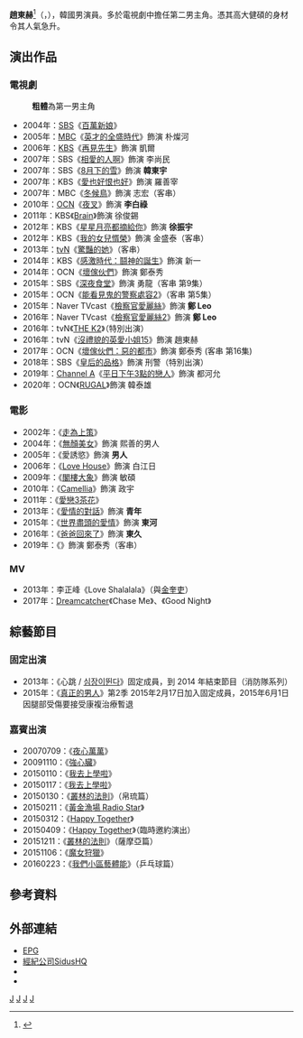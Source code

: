 {{藝人
| 姓名 = 趙東赫
| 類型 = 男演員
| 圖片 = 2013년 8월 부산광역시 해운대구 센텀119안전센터 심장이 뛴다 인트로 촬영 IMG 1383.JPG
| 圖片尺寸 = 240px
| 原名 = 
| 外文名 = 조동혁
| 外文 = ko
| 羅馬拼音 = Jo Dong Hyeok
| 國籍 = {{KOR}}
| 出生日期 = {{birth_date_and_age|1977|12|11}}
| 教育程度 = [[明知大學|明知大學]]社會體育學系（中退）
| 經紀公司= [[SidusHQ|SidusHQ]]（2015年10月至今）<br/>世紀天下娛樂文創（台灣經紀公司）
| 出道日期 = 2004年
| 出道作  = 《[[百萬新娘|百萬新娘]]》
| 代表作  = 《[[愛也好恨也好|愛也好恨也好]]》<br>《[[星星月亮摘給你|星星月亮摘給你]]》<br>《[[壞小子們|壞小子們]]》
}}
{{Infobox Korean name
|hangul = 조동혁
|hanja = {{linktext|趙|東|赫}}
}} 
'''趙東赫'''<ref>{{Cite web |url=http://weibo.com/3856949271/B5CGpdwZb |title=Namoo Actors微博公布旗下藝人漢字名 |accessdate=2014-06-02 |archive-date=2020-04-04 |archive-url=https://web.archive.org/web/20200404142020/https://www.weibo.com/3856949271/B5CGpdwZb |dead-url=no }}</ref>（{{lang-ko|조동혁}}，{{bd|1977年|12月11日|catIdx=J趙}}），韓國男演員。多於電視劇中擔任第二男主角。憑其高大健碩的身材令其人氣急升。

== 演出作品 ==
=== 電視劇 ===
:'''粗體'''為第一男主角
*2004年：[[SBS株式會社|SBS]]《[[百萬新娘|百萬新娘]]》
*2005年：[[韓國文化廣播公司|MBC]]《[[英才的全盛時代|英才的全盛時代]]》飾演 朴燦河
*2006年：[[韓國放送公社|KBS]]《[[再見先生|再見先生]]》飾演 凱爾
*2007年：SBS《[[相愛的人啊|相愛的人啊]]》飾演 李尚民
*2007年：SBS《[[8月下的雪|8月下的雪]]》飾演 '''韓東宇'''
*2007年：KBS《[[愛也好恨也好|愛也好恨也好]]》飾演 羅善宰
*2007年：MBC《[[冬候鳥|冬候鳥]]》飾演 志宏（客串）
*2010年：[[OCN|OCN]]《[[夜叉_(電視劇)|夜叉]]》飾演 '''李白祿'''
*2011年：KBS《[[Brain|Brain]]》飾演 徐俊錫
*2012年：KBS《[[星星月亮都摘給你|星星月亮都摘給你]]》飾演 '''徐振宇'''
*2012年：KBS《[[我的女兒㥠榮|我的女兒㥠榮]]》飾演 金盛泰（客串）
*2013年：[[TVN|tvN]]《[[驚豔的她|驚豔的她]]》（客串）
*2014年：KBS《[[感激時代：鬪神的誕生|感激時代：鬪神的誕生]]》飾演 新一
*2014年：OCN《[[壞傢伙們|壞傢伙們]]》飾演 鄭泰秀
*2015年：SBS《[[深夜食堂_(韓國電視劇)|深夜食堂]]》飾演 勇龍（客串 第9集）
*2015年：OCN《[[能看見鬼的警察處容|能看見鬼的警察處容2]]》（客串 第5集）
*2015年：Naver TVcast《[[檢察官愛麗絲|檢察官愛麗絲]]》飾演 '''鄭 Leo'''
*2016年：Naver TVcast《[[檢察官愛麗絲2|檢察官愛麗絲2]]》飾演 '''鄭 Leo'''
*2016年：tvN《[[THE_K2|THE K2]]》（特別出演）
*2016年：tvN《[[沒禮貌的英愛小姐#第十五季|沒禮貌的英愛小姐15]]》飾演 趙東赫
*2017年：OCN《[[壞傢伙們：惡的都市|壞傢伙們：惡的都市]]》飾演 鄭泰秀 (客串 第16集)
*2018年：SBS《[[皇后的品格|皇后的品格]]》飾演 刑警（特別出演）
*2019年：[[Channel_A|Channel A]]《[[平日下午3點的戀人|平日下午3點的戀人]]》飾演 都河允
*2020年：OCN《[[RUGAL_(韓國電視劇)|RUGAL]]》飾演 韓泰雄

=== 電影 ===
*2002年：《[[走為上策|走為上策]]》
*2004年：《[[無顏美女|無顏美女]]》飾演 熙善的男人
*2005年：《愛誘慾》飾演 '''男人'''
*2006年：《[[Love_House|Love House]]》飾演 白江日
*2009年：《[[閣樓大象|閣樓大象]]》飾演 敏碩
*2010年：《[[Camellia|Camellia]]》飾演 政宇
*2011年：《[[愛戀3茶花|愛戀3茶花]]》
*2013年：《[[愛情的對話|愛情的對話]]》飾演 '''青年'''
*2015年：《[[世界盡頭的愛情|世界盡頭的愛情]]》飾演 '''東河'''
*2016年：《[[爸爸回來了_(電影)|爸爸回來了]]》飾演 '''東久'''
*2019年：《{{link-ko|壞傢伙們：The Movie|나쁜 녀석들: 더 무비}}》飾演 鄭泰秀（客串）

=== MV ===
*2013年：李正峰《Love Shalalala》（與[[金奎吏|金奎吏]]）
*2017年：[[Dreamcatcher|Dreamcatcher]]《Chase Me》、《Good Night》

== 綜藝節目 ==
=== 固定出演 ===
*2013年：《心跳 / [[심장이뛴다|심장이뛴다]]》固定成員，到 2014 年結束節目（消防隊系列）
*2015年：《[[真正的男人|真正的男人]]》第2季 2015年2月17日加入固定成員，2015年6月1日因腿部受傷要接受康複治療暫退

=== 嘉賓出演 ===
*20070709：《[[夜心萬萬|夜心萬萬]]》
*20091110：《[[強心臟|強心臟]]》
*20150110：《[[我去上學啦|我去上學啦]]》
*20150117：《[[我去上學啦|我去上學啦]]》
*20150130：《[[叢林的法則|叢林的法則]]》（帛琉篇）
*20150211：《[[黃金漁場_Radio_Star|黃金漁場 Radio Star]]》
*20150312：《[[Happy_Together|Happy Together]]》
*20150409：《[[Happy_Together|Happy Together]]》（臨時邀約演出）
*20151211：《[[叢林的法則|叢林的法則]]》（薩摩亞篇）
*20151106：《[https://ko.wikipedia.org/wiki/%EB%A7%88%EB%85%80%EC%82%AC%EB%83%A5_(%ED%85%94%EB%A0%88%EB%B9%84%EC%A0%84_%ED%94%84%EB%A1%9C%EA%B7%B8%EB%9E%A8)https://ko.wikipedia.org/wiki/%EB%A7%88%EB%85%80%EC%82%AC%EB%83%A5_(%ED%85%94%EB%A0%88%EB%B9%84%EC%A0%84_%ED%94%84%EB%A1%9C%EA%B7%B8%EB%9E%A8) 魔女狩獵]{{Dead link|date=2018年6月 |bot=InternetArchiveBot |fix-attempted=no }}》
*20160223：《[[我們小區藝體能|我們小區藝體能]]》（乒乓球篇）

== 參考資料 ==
{{reflist}}

== 外部連結 ==
*[https://web.archive.org/web/20071212213106/http://epg.epg.co.kr/star/profile/index.asp?actor_id=5358 EPG] {{ko icon}}
*[https://web.archive.org/web/20120505032805/http://www.sidushq.com/ 經紀公司SidusHQ] {{ko icon}}
*{{twitter|chodonghyuk}}
*{{instagram|https://instagram.com/im_chodonghyuk_?igshid=l42wx1ejfxwg}}

{{Namoo Actors}}
{{SidusHQ}}
[[Category:韓國電視演員|J]]
[[Category:韓國電影演員|J]]
[[Category:明知大學校友|J]]
[[Category:趙姓|J]]